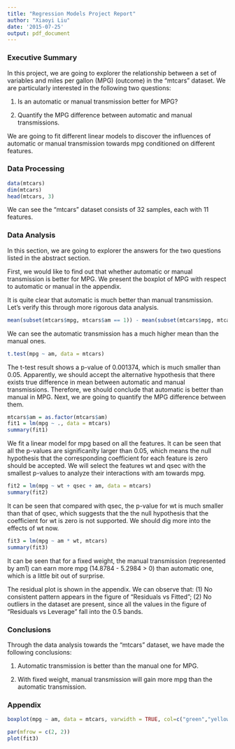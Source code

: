 ```yaml
---
title: "Regression Models Project Report"
author: "Xiaoyi Liu"
date: '2015-07-25'
output: pdf_document
---
```


### Executive Summary ###

In this project, we are going to explorer the relationship between a set of variables and miles per gallon (MPG) (outcome) in the "mtcars" dataset. We are particularly interested in the following two questions:

1. Is an automatic or manual transmission better for MPG?

2. Quantify the MPG difference between automatic and manual transmissions.

We are going to fit different linear models to discover the influences of automatic or manual transmission towards mpg conditioned on different features.

### Data Processing ###

```r
data(mtcars)
dim(mtcars)
head(mtcars, 3)
```

We can see the "mtcars" dataset consists of 32 samples, each with 11 features.

### Data Analysis ###

In this section, we are going to explorer the answers for the two questions listed in the abstract section. 

First, we would like to find out that whether automatic or manual transmission is better for MPG. We present the boxplot of MPG with respect to automatic or manual in the appendix.

It is quite clear that automatic is much better than manual transmission. Let's verify this through more rigorous data analysis.

```r
mean(subset(mtcars$mpg, mtcars$am == 1)) - mean(subset(mtcars$mpg, mtcars$am == 0))
```
We can see the automatic transmission has a much higher mean than the manual ones.

```r
t.test(mpg ~ am, data = mtcars)
```
The t-test result shows a p-value of 0.001374, which is much smaller than 0.05. Apparently, we should accept the alternative hypothesis that there exists true difference in mean between automatic and manual transmissions. Therefore, we should conclude that automatic is better than manual in MPG. Next, we are going to quantify the MPG difference between them.

```r
mtcars$am = as.factor(mtcars$am)
fit1 = lm(mpg ~ ., data = mtcars)
summary(fit1)
```

We fit a linear model for mpg based on all the features. It can be seen that all the p-values are significanlty larger than 0.05, which means the null hypothesis that the corresponding coefficient for each feature is zero should be accepted. We will select the features wt and qsec with the smallest p-values to analyze their interactions with am towards mpg.

```r
fit2 = lm(mpg ~ wt + qsec + am, data = mtcars)
summary(fit2)
```

It can be seen that compared with qsec, the p-value for wt is much smaller than that of qsec, which suggests that the the null hypothesis that the coefficient for wt is zero is not supported. We should dig more into the effects of wt now.

```r
fit3 = lm(mpg ~ am * wt, mtcars)
summary(fit3)
```

It can be seen that for a fixed weight, the manual transmission (represented by am1) can earn more mpg (14.8784 - 5.2984 > 0) than automatic one, which is a little bit out of surprise. 

The residual plot is shown in the appendix. We can observe that: (1) No consistent pattern appears in the figure of "Residuals vs Fitted"; (2) No outliers in the dataset are present, since all the values in the figure of "Residuals vs Leverage" fall into the 0.5 bands.


### Conclusions ###
Through the data analysis towards the "mtcars" dataset, we have made the following conclusions:

1. Automatic transmission is better than the manual one for MPG.

2. With fixed weight, manual transmission will gain more mpg than the automatic transmission.

### Appendix ###

```r
boxplot(mpg ~ am, data = mtcars, varwidth = TRUE, col=c("green","yellow"), names = c("Manual","Automatic"), main = "MPG")
```

```r
par(mfrow = c(2, 2))
plot(fit3)
```


